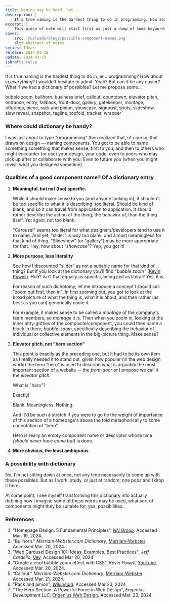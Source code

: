 ```yaml
---
title: Naming may be hard, but...
description: |
    It's true naming is the hardest thing to do in programming. How about everything? I believe so. But can it be easier? Let me propose some...
excerpt: |
    This piece of note will start first as just a dump of some keywords that used individually or as a combo might work well as component names (especially) in programming. Eventually, as the comma-separated words grow, I might re-organize the whole dump as a dictionary (of sort).
cover:
    src: '@uploads/blogs/possible-component-names.png'
    alt: Abstract of notes
series: Ideas
release: 2024-03-18
update: 2024-03-23
isDraft: false
---
```


It is true naming is the hardest thing to do in, er... programming? How about in *everything*? I wouldn't hesitate to admit. Yeah? But can it be any easier? What if we had a dictionary of possibles? Let me propose some...

<Callout
    title='Dictionary entries of possibles'
    padding='none'
    prose={true}
    byline='Kabolobari Benakole'
    description='Global Good Design Consultant'>
    bubble zoom, bullhorn, business brief, callout, countdown, elevator pitch, entrance, entry,  fallback, front-door, gallery, gatekeeper, montage, offerings, piece, rack and pinion, showcase, signpost, shots, slideshow, slow reveal, snapshot, tagline, topfold, tracker, wrapper
</Callout>

### Where could dictionary be handy?
I was just about to type "programming" then realized that, of course, that draws on design — naming components. You got to be able to name something something that makes sense, first to you, and then to others who might encounter (or use) your design, your code, even to peers who may pick up after or collaborate with you. Even to future *you* (when you might revisit what you designed sometime).

### Qualities of a good component name? Of a dictionary entry
1. **Meaningful, but not (too) specific.**

    While it should make sense to you (and anyone looking in), it shouldn't be too specific to what it is describing, too literal. Should be kind of blank, and so it can travel from application to application. It should rather describe the action of the thing, the behavior of, than the thing itself. Yet again, not too blank.

    "Carousel" seems too literal for what designers/developers tend to use it to name. And yet, "slider" is *way* too blank, and almost meaningless for that kind of thing. "Slideshow" (or "gallery") may be more appropriate for that. Hey, how about *"showcase"*? Yep, you got it!

2. **More purpose, less literality**

    See how I discounted "slider" as not a suitable name for that kind of thing? But if you look at the dictionary you'll find *"bubble zoom"* ([Kevin Powell](https://youtu.be/2f4JAsTFRLA?si=0ZOxaqBINBfPJoRd)). Huh? Isn't that equally as specific, being just as literal? Yes, it is.

    For reason of such dichotomy, let me introduce a concept I should call "zoom out first, then in". In first zooming out, you got to look at the broad picture of what the thing is, what it is about, and then rather (as best as you can) generically name it.

    For example, it makes sense to be called a *montage* of the company's team members, so *montage* it is. Then when you zoom in, looking at the inner nitty-gritties of the composite/component, you could then name a block in there, *bubble-zoom*, specifically describing the behavior of individual or collective elements in the big-picture thing. Make sense?

3. **Elevator pitch, not "hero section"**

    This point is exactly as the preceding one, but it had to be its own item as I really needed it to stand out, given how popular (in the web design world) the term "hero" is used to describe what is arguably the most important section of a website -- the *front-door* or I propose we call it the *elevator pitch.*

    What is "hero"?

    Exactly!

    Blank. Meaningless. Nothing.

    And it'd be such a stretch if you were to go tie the weight of importance of this section of a homepage's above the fold metaphorically to some connotation of "hero".

    Hero is really an empty component name or descriptor whose time *(should never have come but)* is done.

4. **More obvious, the least ambiguous**

### A possibility with dictionary
No, I'm not sitting down at once, not any time necessarily to come up with these possibles. But as I work, study, or just at random, one pops and I drop it here.

At some point, I see myself transforming this dictionary into actually defining how I imagine some of these words may be used, what sort of components might they be suitable for, yes, possibilities.

### References
1. "Homepage Design: 5 Fundamental Principles", [*NN Group*](https://www.nngroup.com/articles/homepage-design-principles/). Accessed Mar. 19, 2024.
2. "Bullhorn." *Merriam-Webster.com Dictionary*, [Merriam-Webster](https://www.merriam-webster.com/dictionary/bullhorn). Accessed Mar. 20, 2024.
3. "Web Carousel Design 101: Ideas, Examples, Best Practices", *Jeff Cardello*, [Vev](https://www.vev.design/blog/web-carousel-design/). Accessed Mar 20, 2024
4. "Create a cool bubble zoom effect with CSS", *Kevin Powell*, [YouTube](https://youtu.be/2f4JAsTFRLA?si=0ZOxaqBINBfPJoRd). Accessed Mar. 20, 2024.
5. “Callout.” *Merriam-Webster.com Dictionary*, [Merriam-Webster](https://www.merriam-webster.com/dictionary/callout). Accessed Mar. 21, 2024.
6. "Rack and pinion", [*Wikipedia*](https://en.wikipedia.org/wiki/Rack_and_pinion). Accessed Mar 23, 2024
7. "The Hero Section: A Powerful Force in Web Design", *Engenius Development LLC*, [Engenius Web Design](https://engeniusweb.com/the-hero-section-a-powerful-force-in-web-design/). Accessed Mar. 23, 2024.
